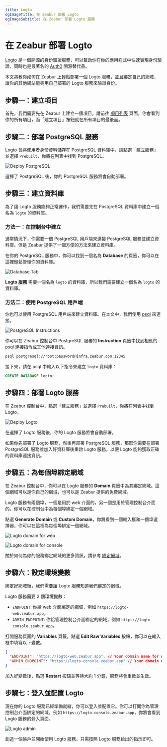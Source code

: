 ```yaml
---
title: Logto
ogImageTitle: 在 Zeabur 部署 Logto
ogImageSubtitle: 在 Zeabur 部署 Logto 服務
---
```


# 在 Zeabur 部署 Logto

[Logto](https://logto.io/) 是一個開源的身份驗證服務，可以幫助你在你的應用程式中快速實現身份驗證，同時也是最著名的 [Auth0](https://auth0.com/) 開源替代品。

本文將教你如何在 Zeabur 上輕鬆部署一個 Logto 服務，並且綁定自己的網域，讓你的其他網站能夠用自己部署的 Logto 服務來驗證身份。

## 步驟一：建立項目

首先，我們需要先在 Zeabur 上建立一個項目，請前往 [項目列表](https://dash.zeabur.com/projects) 頁面，你會看到你的所有項目，而「建立項目」按鈕就在所有項目的最後面。

## 步驟二：部署 PostgreSQL 服務

Logto 會將使用者身份資料儲存在 PostgreSQL 資料庫中，請點選「建立服務」並選擇 `Prebuilt`，你將在列表中找到 PostgreSQL。

![Deploy PostgreSQL](/marketplace/postgresql/deploy.png)

選擇了 PostgreSQL 後，你的 PostgreSQL 服務將會自動部署。

## 步驟三：建立資料庫

為了讓 Logto 服務能夠正常運作，我們需要先在 PostgreSQL 資料庫中建立一個名為 `logto` 的資料庫。

### 方法一：在控制台中建立

通常情況下，你需要一個 PostgreSQL 用戶端來連接 PostgreSQL 服務並建立資料庫。但是 Zeabur 提供了一個方便的方法來建立資料庫。

在你的 PostgreSQL 服務中，你可以找到一個名為 **Database** 的頁籤，你可以在這裡輕鬆管理你的資料庫。

![Database Tab](/marketplace/postgresql/create-database.png)

**Logto 服務** 需要一個名為 `logto` 的資料庫，所以我們需要建立一個名為 `logto` 的資料庫。

### 方法二：使用 PostgreSQL 用戶端

你也可以使用 PostgreSQL 用戶端來建立資料庫。在本文中，我們使用 [psql](https://www.postgresql.org/docs/9.1/app-psql.html) 來連接。

![PostgreSQL Instructions](/marketplace/postgresql/connect.png)

你可以在 Zeabur 控制台中 PostgreSQL 服務的 **Instruction** 頁籤中找到相應的 psql 連接指令或其他連接資訊。

```bash
psql postgresql://root:password@infra.zeabur.com:12345
```

接下來，請在 psql 中輸入以下指令來建立 `logto` 資料庫：

```sql
CREATE DATABASE logto;
```

## 步驟四：部署 Logto 服務

在 Zeabur 控制台中，點選「建立服務」並選擇 `Prebuilt`，你將在列表中找到 Logto。

![Deploy Logto](/marketplace/logto/prebuilt.png)

在選擇了 Logto 服務後，你的 Logto 服務將會自動部署。

<Callout>
  如果你先部署了 Logto 服務，然後再部署 PostgreSQL 服務，那麼你需要在部署
  PostgreSQL 服務並加入好資料庫後重啟 Logto 服務，以便 Logto
  能夠獲取正確的資料庫連接資訊。
</Callout>

## 步驟五：為每個埠綁定網域

在 Zeabur 控制台中，你可以在 Logto 服務的 **Domain** 頁籤中為其綁定網域。這個網域可以是你自己的網域，也可以是 Zeabur 提供的免費網域。

Logto 服務有兩個埠，一個是用於 web 介面的，另一個是用於管理控制台介面的。你可以在控制台中為每個埠綁定一個網域。

點選 **Generate Domain** 或 **Custom Domain**，你將看到一個輸入框和一個埠選擇器，你可以在這裡為每個埠綁定一個網域。

![Logto domain for web](/marketplace/logto/web-domain.png)

![Logto domain for console](/marketplace/logto/console-domain.png)

關於如何為你的服務綁定網域的更多資訊，請參考 [綁定網域](../deploy/domain-binding)。

## 步驟六：設定環境變數

綁定好網域後，我們需要讓 Logto 服務知道我們綁定的網域。

Logto 服務需要 2 個環境變數：

- `ENDPOINT`: 你給 web 介面綁定的網域，例如 `https://logto-web.zeabur.app`。
- `ADMIN_ENDPOINT`: 你給管理控制台介面綁定的網域，例如 `https://logto-console.zeabur.app`。

打開服務頁面的 **Variables** 頁籤，點選 **Edit Raw Variables** 按鈕，你可以在輸入框中填寫以下變數。

```json
{
  "ENDPOINT": "https://logto-web.zeabur.app", // Your domain name for web interface
  "ADMIN_ENDPOINT": "https://logto-console.zeabur.app" // Your domain name for admin console interface
}
```

加入好變數後，點選 **Restart** 按鈕並等待大約 1 分鐘，服務將會重啟並生效。

## 步驟七：登入並配置 Logto

現在你的 Logto 服務已經準備就緒，你可以登入並配置它。你可以打開你為管理控制台介面綁定的網域，例如 `https://logto-console.zeabur.app`，你將會看到 Logto 服務的登入頁面。

![Logto admin](/marketplace/logto/admin.png)

創造一個帳戶並開始使用 Logto 服務，只需按照 Logto 服務給出的指示即可。
